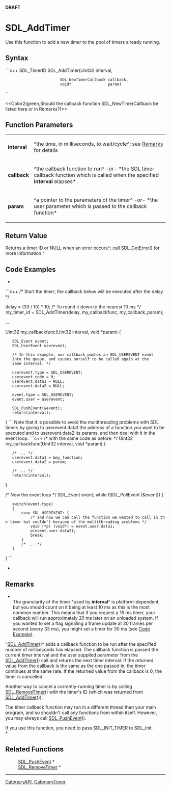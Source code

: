 <!-- pragma section-numbers off -->
<!-- pragma disable-camelcase -->
'''DRAFT'''

= SDL_AddTimer =
Use this function to add a new timer to the pool of timers already running.


== Syntax ==
```c++
SDL_TimerID SDL_AddTimer(Uint32               interval,
                         SDL_NewTimerCallback callback,
                         void*                param)
```

<<Color2(green,Should the callback function SDL_NewTimerCallback be listed here or in Remarks?)>>

== Function Parameters ==
{|
|'''interval'''
|^the time, in milliseconds, to wait/cycle^; see [[#Remarks|Remarks]] for details
|-
|'''callback'''
|^the callback function to run^ ''-or-'' *the SDL timer callback function which is called when the specified '''interval''' elapses*
|-
|'''param'''
|^a pointer to the parameters of the timer^ ''-or-'' *the user parameter which is passed to the callback function*
|}

== Return Value ==
Returns a timer ID or NULL when an error occurs^; call [[SDL_GetError]]() for more information.^

== Code Examples ==
*
```c++
/* Start the timer; the callback below will be executed after the delay */

delay = (33 / 10) * 10;  /* To round it down to the nearest 10 ms */
my_timer_id = SDL_AddTimer(delay, my_callbackfunc, my_callback_param);

...

Uint32 my_callbackfunc(Uint32 interval, void *param)
{
    SDL_Event event;
    SDL_UserEvent userevent;

    /* In this example, our callback pushes an SDL_USEREVENT event
    into the queue, and causes ourself to be called again at the
    same interval: */

    userevent.type = SDL_USEREVENT;
    userevent.code = 0;
    userevent.data1 = NULL;
    userevent.data2 = NULL;

    event.type = SDL_USEREVENT;
    event.user = userevent;

    SDL_PushEvent(&event);
    return(interval);
}
```
Note that it is possible to avoid the multithreading problems with SDL timers by giving to userevent.data1 the address of a function you want to be executed and to userevent.data2 its params, and then deal with it in the event loop. 
```c++
/* with the same code as before: */
Uint32 my_callbackfunc(Uint32 interval, void *param)
{
    /* ... */
    userevent.data1 = &my_function;
    userevent.data2 = param;

    /* ... */
    return(interval);
}

/* Now the event loop */
SDL_Event event;
while (SDL_PollEvent (&event))
{
    switch(event.type)
    {
        case SDL_USEREVENT: {
            /* and now we can call the function we wanted to call in the timer but couldn't because of the multithreading problems */
            void (*p) (void*) = event.user.data1;
            p(event.user.data2);
            break;
        }
        /* ... */
    }
}
```
*

== Remarks ==
*<br/>The granularity of the timer ^used by '''interval'''^ is platform-dependent, but you should count on it being at least 10 ms as this is the most common number. This means that if you request a 16 ms timer, your callback will run approximately 20 ms later on an unloaded system. If you wanted to set a flag signaling a frame update at 30 frames per second (every 33 ms), you might set a timer for 30 ms (see [[#Code Example|Code Example]]). 

^[[SDL_AddTimer]]()^ adds a callback function to be run after the specified number of milliseconds has elapsed. The callback function is passed the current timer interval and the user supplied parameter from the [[SDL_AddTimer]]() call and returns the next timer interval. If the returned value from the callback is the same as the one passed in, the timer continues at the same rate. If the returned value from the callback is 0, the timer is cancelled.

Another way to cancel a currently-running timer is by calling [[SDL_RemoveTimer]]() with the timer's ID (which was returned from [[SDL_AddTimer]]()).

The timer callback function may run in a different thread than your main program, and so shouldn't call any functions from within itself. However, you may always call [[SDL_PushEvent]]().

If you use this function, you need to pass SDL_INIT_TIMER to SDL_Init. <br/>*

== Related Functions ==
:[[SDL_PushEvent]] *
:[[SDL_RemoveTimer]] *

----
[[CategoryAPI]], [[CategoryTimer]]
